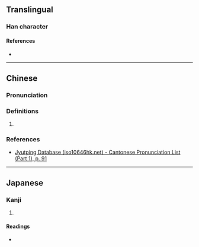 {{character info}}
==Translingual==

===Han character===
{{Han char|rn=37|rad=大|as=07|sn=10|four=|canj=IKLU,XIKLU|ids=⿳厶大电}}

====References====
* {{Han ref|kx=0252.090|dkj=05929|dj=0514.040|hdz=10387.140|uh=5959|ud=22873}}

----

==Chinese==
{{zh-forms}}

===Pronunciation===
{{zh-pron
|m=běn,xí
|c=bun2
|mc=y
|oc=y
|cat=
}}

===Definitions===
{{zh-hanzi}}

# {{rfdef|zh|sort=大07}}

===References===
* [http://www.iso10646hk.net/jp/document/download.jsp Jyutping Database (iso10646hk.net) - Cantonese Pronunciation List (Part 1), p. 91]

----

==Japanese==

===Kanji===
{{ja-kanji|grade=|rs=大07}}

# {{rfdef|ja|sort=大07}}

====Readings====
* {{ja-readings|on=[[ほん]] (hon)|kun=}}